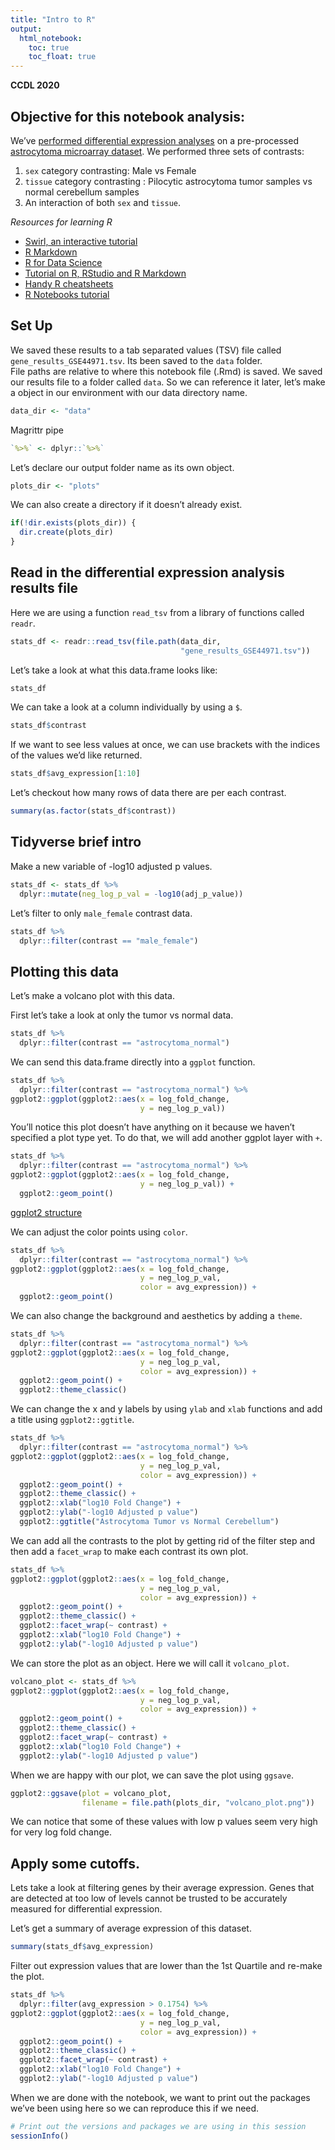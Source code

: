 ```yaml
---
title: "Intro to R"
output:   
  html_notebook: 
    toc: true
    toc_float: true
---
```


**CCDL 2020**

## Objective for this notebook analysis: 

We've [performed differential expression analyses](./scripts/00-setup-intro-to-R.R) on a pre-processed [astrocytoma microarray dataset](https://www.refine.bio/experiments/GSE44971/gene-expression-data-from-pilocytic-astrocytoma-tumour-samples-and-normal-cerebellum-controls).
We performed three sets of contrasts:  

1) `sex` category contrasting: Male vs Female  
2) `tissue` category contrasting : Pilocytic astrocytoma tumor samples vs normal cerebellum samples  
3) An interaction of both `sex` and `tissue`. 

*Resources for learning R* 

  - [Swirl, an interactive tutorial](https://swirlstats.com/)  
  - [R Markdown](http://rmarkdown.rstudio.com)
  - [R for Data Science](https://r4ds.had.co.nz/)  
  - [Tutorial on R, RStudio and R Markdown](https://ismayc.github.io/rbasics-book/)  
  - [Handy R cheatsheets](https://www.rstudio.com/resources/cheatsheets/)  
  - [R Notebooks tutorial](https://bookdown.org/yihui/rmarkdown/)  

## Set Up

We saved these results to a tab separated values (TSV) file called `gene_results_GSE44971.tsv`.
Its been saved to the `data` folder.  
File paths are relative to where this notebook file (.Rmd) is saved.
We saved our results file to a folder called `data`. 
So we can reference it later, let's make a object in our environment with our 
data directory name. 

```r
data_dir <- "data"
```

Magrittr pipe

```r
`%>%` <- dplyr::`%>%`
```

Let's declare our output folder name as its own object. 

```r
plots_dir <- "plots"
```

We can also create a directory if it doesn't already exist. 

```r
if(!dir.exists(plots_dir)) {
  dir.create(plots_dir)
}
```

## Read in the differential expression analysis results file

Here we are using a function `read_tsv` from a library of functions called `readr`. 

```r
stats_df <- readr::read_tsv(file.path(data_dir, 
                                      "gene_results_GSE44971.tsv"))
```

Let's take a look at what this data.frame looks like: 

```r
stats_df
```

We can take a look at a column individually by using a `$`. 

```r
stats_df$contrast
```

If we want to see less values at once, we can use brackets with the indices of the values we'd like returned.

```r
stats_df$avg_expression[1:10]
```

Let's checkout how many rows of data there are per each contrast.

```r
summary(as.factor(stats_df$contrast))
```

## Tidyverse brief intro 

Make a new variable of -log10 adjusted p values. 

```r
stats_df <- stats_df %>% 
  dplyr::mutate(neg_log_p_val = -log10(adj_p_value))
```

Let's filter to only `male_female` contrast data. 

```r
stats_df %>% 
  dplyr::filter(contrast == "male_female")
```

## Plotting this data

Let's make a volcano plot with this data. 

First let's take a look at only the tumor vs normal data. 

```r
stats_df %>% 
  dplyr::filter(contrast == "astrocytoma_normal") 
```

We can send this data.frame directly into a `ggplot` function. 

```r
stats_df %>% 
  dplyr::filter(contrast == "astrocytoma_normal") %>% 
ggplot2::ggplot(ggplot2::aes(x = log_fold_change, 
                             y = neg_log_p_val))
```

You'll notice this plot doesn't have anything on it because we haven't 
specified a plot type yet. 
To do that, we will add another ggplot layer with `+`. 

```r
stats_df %>% 
  dplyr::filter(contrast == "astrocytoma_normal") %>% 
ggplot2::ggplot(ggplot2::aes(x = log_fold_change, 
                             y = neg_log_p_val)) + 
  ggplot2::geom_point()
```

[ggplot2 structure](diagrams/ggplot_structure.png)

We can adjust the color points using `color`. 

```r
stats_df %>% 
  dplyr::filter(contrast == "astrocytoma_normal") %>% 
ggplot2::ggplot(ggplot2::aes(x = log_fold_change, 
                             y = neg_log_p_val, 
                             color = avg_expression)) + 
  ggplot2::geom_point()
```

We can also change the background and aesthetics by adding a `theme`.

```r
stats_df %>% 
  dplyr::filter(contrast == "astrocytoma_normal") %>% 
ggplot2::ggplot(ggplot2::aes(x = log_fold_change, 
                             y = neg_log_p_val, 
                             color = avg_expression)) + 
  ggplot2::geom_point() +
  ggplot2::theme_classic()
```

We can change the x and y labels by using `ylab` and `xlab` functions and add a
title using `ggplot2::ggtitle`.

```r
stats_df %>% 
  dplyr::filter(contrast == "astrocytoma_normal") %>% 
ggplot2::ggplot(ggplot2::aes(x = log_fold_change, 
                             y = neg_log_p_val, 
                             color = avg_expression)) + 
  ggplot2::geom_point() + 
  ggplot2::theme_classic() + 
  ggplot2::xlab("log10 Fold Change") +
  ggplot2::ylab("-log10 Adjusted p value")
  ggplot2::ggtitle("Astrocytoma Tumor vs Normal Cerebellum")
```

We can add all the contrasts to the plot by getting rid of the filter step
and then add a `facet_wrap` to make each contrast its own plot. 

```r
stats_df %>% 
ggplot2::ggplot(ggplot2::aes(x = log_fold_change, 
                             y = neg_log_p_val, 
                             color = avg_expression)) + 
  ggplot2::geom_point() + 
  ggplot2::theme_classic() + 
  ggplot2::facet_wrap(~ contrast) + 
  ggplot2::xlab("log10 Fold Change") +
  ggplot2::ylab("-log10 Adjusted p value")
```

We can store the plot as an object. 
Here we will call it `volcano_plot`. 

```r
volcano_plot <- stats_df %>% 
ggplot2::ggplot(ggplot2::aes(x = log_fold_change, 
                             y = neg_log_p_val, 
                             color = avg_expression)) + 
  ggplot2::geom_point() + 
  ggplot2::theme_classic() + 
  ggplot2::facet_wrap(~ contrast) + 
  ggplot2::xlab("log10 Fold Change") +
  ggplot2::ylab("-log10 Adjusted p value")
```

When we are happy with our plot, we can save the plot using `ggsave`. 

```r
ggplot2::ggsave(plot = volcano_plot, 
                filename = file.path(plots_dir, "volcano_plot.png"))
```

We can notice that some of these values with low p values seem very high for very log fold change. 

## Apply some cutoffs. 

Lets take a look at filtering genes by their average expression. 
Genes that are detected at too low of levels cannot be trusted to be accurately measured for differential expression. 

Let's get a summary of average expression of this dataset. 

```r
summary(stats_df$avg_expression)
```

Filter out expression values that are lower than the 1st Quartile and re-make the plot.

```r
stats_df %>% 
  dplyr::filter(avg_expression > 0.1754) %>% 
ggplot2::ggplot(ggplot2::aes(x = log_fold_change, 
                             y = neg_log_p_val, 
                             color = avg_expression)) + 
  ggplot2::geom_point() + 
  ggplot2::theme_classic() + 
  ggplot2::facet_wrap(~ contrast) + 
  ggplot2::xlab("log10 Fold Change") +
  ggplot2::ylab("-log10 Adjusted p value")
```

When we are done with the notebook, we want to print out the packages we've been using here so
we can reproduce this if we need. 

```r
# Print out the versions and packages we are using in this session
sessionInfo()
```
